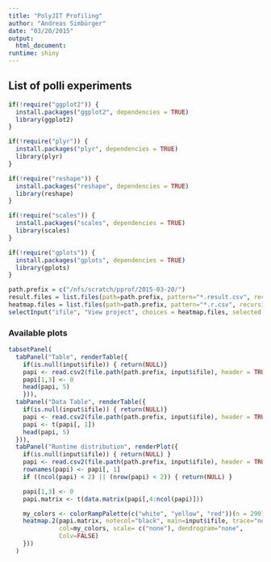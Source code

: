 ```yaml
---
title: "PolyJIT Profiling"
author: "Andreas Simbürger"
date: "03/20/2015"
output:
  html_document:
runtime: shiny
---
```


## List of polli experiments

```r
if(!require("ggplot2")) {
  install.packages("ggplot2", dependencies = TRUE)
  library(ggplot2)
}

if(!require("plyr")) {
  install.packages("plyr", dependencies = TRUE)
  library(plyr)
}

if(!require("reshape")) {
  install.packages("reshape", dependencies = TRUE)
  library(reshape)
}

if(!require("scales")) {
  install.packages("scales", dependencies = TRUE)
  library(scales)
}

if(!require("gplots")) {
  install.packages("gplots", dependencies = TRUE)
  library(gplots)
}

path.prefix = c("/nfs/scratch/pprof/2015-03-20/")
result.files = list.files(path=path.prefix, pattern="*.result.csv", recursive = TRUE)
heatmap.files = list.files(path=path.prefix, pattern="*.r.csv", recursive = TRUE)
selectInput("ifile", "View project", choices = heatmap.files, selected = 1, multiple = FALSE, selectize = TRUE, width="800px")
```

### Available plots

```r
tabsetPanel(
  tabPanel("Table", renderTable({
    if(is.null(input$ifile)) { return(NULL)}
    papi <- read.csv2(file.path(path.prefix, input$ifile), header = TRUE)
    papi[1,3] <- 0
    head(papi, 5)
    })),
  tabPanel("Data Table", renderTable({
    if(is.null(input$ifile)) { return(NULL)}
    papi <- read.csv2(file.path(path.prefix, input$ifile), header = TRUE)
    papi <- t(papi[, 1])
    head(papi, 5)
  })),
  tabPanel("Runtime distribution", renderPlot({
    if(is.null(input$ifile)) { return(NULL) }
    papi <- read.csv2(file.path(path.prefix, input$ifile), header = TRUE)
    rownames(papi) <- papi[, 1]
    if ((ncol(papi) < 2) || (nrow(papi) < 2)) { return(NULL) }

    papi[1,3] <- 0
    papi.matrix <- t(data.matrix(papi[,4:ncol(papi)]))

    my_colors <- colorRampPalette(c("white", "yellow", "red"))(n = 299)
    heatmap.2(papi.matrix, notecol="black", main=input$ifile, trace="none",
              col=my_colors, scale= c("none"), dendrogram="none",
              Colv=FALSE)
    }))
  )
```

